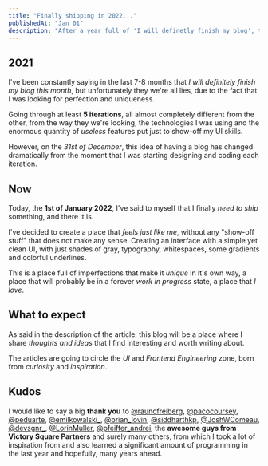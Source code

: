 ```yaml
---
title: "Finally shipping in 2022..."
publishedAt: "Jan 01"
description: "After a year full of 'I will definetly finish my blog', there it is."
---
```


## 2021

I've been constantly saying in the last 7-8 months that _I will definitely finish my blog this month_, but unfortunately they we're all lies, due to the fact that I was looking for perfection and uniqueness.

Going through at least **5 iterations**, all almost completely different from the other, from the way they we're looking, the technologies I was using and the enormous quantity of _useless_ features put just to show-off my UI skills.

However, on the _31st of December_, this idea of having a blog has changed dramatically from the moment that I was starting designing and coding each iteration.

## Now

Today, the **1st of January 2022**, I've said to myself that I finally _need to ship_ something, and there it is.

I've decided to create a place that _feels just like me_, without any "show-off stuff" that does not make any sense. Creating an interface with a simple yet clean UI, with just shades of gray, typography, whitespaces, some gradients and colorful underlines.

This is a place full of imperfections that make it _unique_ in it's own way, a place that will probably be in a forever _work in progress_ state, a place that _I love_.

## What to expect

As said in the description of the article, this blog will be a place where I share _thoughts and ideas_ that I find interesting and worth writing about.

The articles are going to circle the _UI_ and _Frontend Engineering_ zone, born from _curiosity_ and _inspiration_.

## Kudos

I would like to say a big **thank you** to [@raunofreiberg](https://twitter.com/raunofreiberg), [@pacocoursey](https://twitter.com/pacocoursey), [@peduarte](https://twitter.com/peduarte), [@emilkowalski\_](https://twitter.com/emilkowalski_), [@brian_lovin](https://twitter.com/brian_lovin), [@siddharthkp](https://twitter.com/siddharthkp), [@JoshWComeau](https://twitter.com/JoshWComeau), [@devsgnr\_](https://twitter.com/devsgnr_), [@LorinMuller](https://twitter.com/LorinMuller), [@pfeiffer_andrei](https://twitter.com/pfeiffer_andrei), the **awesome guys from Victory Square Partners** and surely many others, from which I took a lot of inspiration from and also learned a significant amount of programming in the last year and hopefully, many years ahead.
